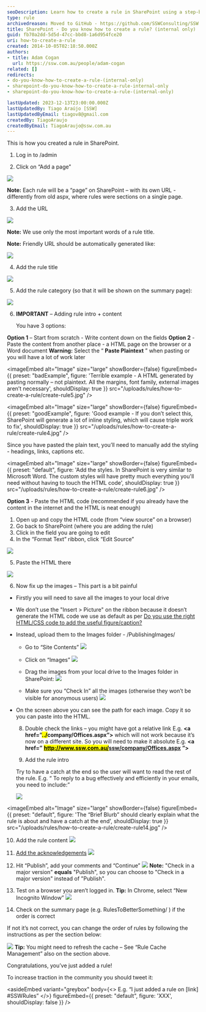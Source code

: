 ```yaml
---
seoDescription: Learn how to create a rule in SharePoint using a step-by-step guide
type: rule
archivedreason: Moved to GitHub - https://github.com/SSWConsulting/SSW.Rules.Content/wiki/How-to-Create-Rules
title: SharePoint - Do you know how to create a rule? (internal only)
guid: fb70a2dd-5d5d-47cc-bbd8-1a6d954fce20
uri: how-to-create-a-rule
created: 2014-10-05T02:18:50.000Z
authors:
- title: Adam Cogan
  url: https://ssw.com.au/people/adam-cogan
related: []
redirects:
- do-you-know-how-to-create-a-rule-(internal-only)
- sharepoint-do-you-know-how-to-create-a-rule-internal-only
- sharepoint-do-you-know-how-to-create-a-rule-(internal-only)

lastUpdated: 2023-12-13T23:00:00.000Z
lastUpdatedBy: Tiago Araújo [SSW]
lastUpdatedByEmail: tiagov8@gmail.com
createdBy: TiagoAraujo
createdByEmail: TiagoAraujo@ssw.com.au
---
```


This is how you created a rule in SharePoint.
1. Log in to /admin

2. Click on “Add a page”

  ![](/uploads/rules/how-to-create-a-rule/create-rule1.jpg)

  **Note:** Each rule will be a “page” on SharePoint – with its own URL - differently from old aspx, where rules were sections on a single page.

3. Add the URL

  ![](/uploads/rules/how-to-create-a-rule/create-rule2.jpg)

  **Note:** We use only the most important words of a rule title.

  **Note:** Friendly URL should be automatically generated like:

  ![](/uploads/rules/how-to-create-a-rule/auto-generate-friendlyurl.jpg)

4. Add the rule title

  ![](/uploads/rules/how-to-create-a-rule/create-rule3.jpg)

5. Add the rule category (so that it will be shown on the summary page):

  ![](/uploads/rules/how-to-create-a-rule/add-rule-category.jpg)

6. **IMPORTANT** – Adding rule intro + content

   You have 3 options:

**Option 1** – Start from scratch - Write content down on the fields
**Option 2** - Paste the content from another place - a HTML page on the browser or a Word document
  **Warning:** Select the “ **Paste Plaintext** ” when pasting or you will have a lot of work later

  <imageEmbed
  alt="Image"
  size="large"
  showBorder={false}
  figureEmbed={{
    preset: "badExample",
    figure: 'Terrible example - A HTML generated by pasting normally – not plaintext. All the margins, font family, external images aren’t necessary',
    shouldDisplay: true
  }}
  src="/uploads/rules/how-to-create-a-rule/create-rule5.jpg"
/>

  <imageEmbed
  alt="Image"
  size="large"
  showBorder={false}
  figureEmbed={{
    preset: "goodExample",
    figure: 'Good example - If you don’t select this, SharePoint will generate a lot of inline styling, which will cause triple work to fix',
    shouldDisplay: true
  }}
  src="/uploads/rules/how-to-create-a-rule/create-rule4.jpg"
/>

  Since you have pasted the plain text, you’ll need to manually add the styling - headings, links, captions etc.

  
<imageEmbed
  alt="Image"
  size="large"
  showBorder={false}
  figureEmbed={{
    preset: "default",
    figure: 'Add the styles. In SharePoint is very similar to Microsoft Word. The custom styles will have pretty much everything you\'ll need without having to touch the HTML code',
    shouldDisplay: true
  }}
  src="/uploads/rules/how-to-create-a-rule/create-rule6.jpg"
/>

**Option 3** - Paste the HTML code (recommended if you already have the content in the internet and the HTML is neat enough)

  1. Open up and copy the HTML code (from “view source” on a browser)
  2. Go back to SharePoint (where you are adding the rule)
  3. Click in the field you are going to edit
  4. In the “Format Text” ribbon, click “Edit Source”

  ![](/uploads/rules/how-to-create-a-rule/create-rule7.jpg)

  5. Paste the HTML there

  ![](/uploads/rules/how-to-create-a-rule/create-rule8.jpg)

  6. Now fix up the images – This part is a bit painful

* Firstly you will need to save all the images to your local drive
* We don’t use the "Insert &gt; Picture" on the ribbon because it doesn’t generate the HTML code we use as default as per [Do you use the right HTML/CSS code to add the useful figure/caption?](/use-the-right-html-figure-caption)
* Instead, upload them to the Images folder - /PublishingImages/
  * Go to “Site Contents”
  ![](/uploads/rules/how-to-create-a-rule/create-rule9.jpg)

  * Click on “Images”
  ![](/uploads/rules/how-to-create-a-rule/create-rule10.jpg)

  * Drag the images from your local drive to the Images folder in SharePoint:
  ![](/uploads/rules/how-to-create-a-rule/create-rule11.jpg)

  * Make sure you “Check In” all the images (otherwise they won’t be visible for anonymous users)
  ![](/uploads/rules/how-to-create-a-rule/create-rule12.jpg)

* On the screen above you can see the path for each image. Copy it so you can paste into the HTML.

  8. Double check the links – you might have got a relative link E.g.  **&lt;a href=”<mark>../</mark>company/Offices.aspx”&gt;** which will not work because it’s now on a different site.
  So you will need to make it absolute E.g.  **&lt;a href=”** [**<mark>http://www.ssw.com.au/</mark>ssw/company/Offices.aspx**](http://www.ssw.com.au/ssw/) **”&gt;**

  9. Add the rule intro

  Try to have a catch at the end so the user will want to read the rest of the rule. E.g. “ To reply to a bug effectively and efficiently in your emails, you need to include:”

  ![](/uploads/rules/how-to-create-a-rule/create-rule13.jpg)

  
<imageEmbed
  alt="Image"
  size="large"
  showBorder={false}
  figureEmbed={{
    preset: "default",
    figure: 'The “Brief Blurb” should clearly explain what the rule is about and have a catch at the end',
    shouldDisplay: true
  }}
  src="/uploads/rules/how-to-create-a-rule/create-rule14.jpg"
/>

  10. Add the rule content
  ![](/uploads/rules/how-to-create-a-rule/create-rule15.jpg)

  11. [Add the acknowledgements](/do-you-add-acknowledgements-to-every-rule)
  ![](/uploads/rules/how-to-create-a-rule/create-rule16.jpg)

  12. Hit “Publish”, add your comments and “Continue”
  ![](/uploads/rules/how-to-create-a-rule/create-rule17.jpg)
      **Note:** "Check in a major version"  **equals** "Publish", so you can choose to "Check in a major version" instead of "Publish".

  13. Test on a browser you aren’t logged in.
    **Tip:** In Chrome, select “New Incognito Window”
  ![](/uploads/rules/how-to-create-a-rule/create-rule18.jpg)

  14. Check on the summary page (e.g. RulesToBetterSomething/ ) if the order is correct

  If not it’s not correct, you can change the order of rules by following the instructions as per the section below:

  ![](/uploads/rules/how-to-create-a-rule/create-rule19.jpg)
  **Tip:** You might need to refresh the cache – See “Rule Cache Management” also on the section above.

Congratulations, you’ve just added a rule!

To increase traction in the community you should tweet it:

<asideEmbed
  variant="greybox"
  body={<>
    E.g. “I just added a rule on \[link\] #SSWRules”
  </>}
  figureEmbed={{
    preset: "default",
    figure: 'XXX',
    shouldDisplay: false
  }}
/>
